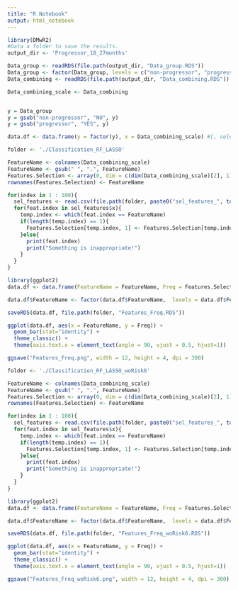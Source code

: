 ```yaml
---
title: "R Notebook"
output: html_notebook
---
```




```r
library(DMwR2)
#Data a folder to save the results.
output_dir <- 'Progressor_18_27months'

Data_group <- readRDS(file.path(output_dir, "Data_group.RDS"))
Data_group <- factor(Data_group, levels = c("non-progressor", "progressor"))
Data_combining <- readRDS(file.path(output_dir, "Data_combining.RDS"))

Data_combining_scale <- Data_combining


y = Data_group
y = gsub("non-progressor", "NO", y)
y = gsub("progressor", "YES", y)

data.df <- data.frame(y = factor(y), x = Data_combining_scale) #[, selected_features]) 15

```

```r
folder <- './Classification_RF_LASSO'

FeatureName <- colnames(Data_combining_scale)
FeatureName <- gsub(" ", ".", FeatureName)
Features.Selection <- array(0, dim = c(dim(Data_combining_scale)[2], 1))
rownames(Features.Selection) <- FeatureName

for(index in 1 : 100){
  sel_features <- read.csv(file.path(folder, paste0("sel_features_", toString(index), ".csv")))
  for(feat.index in sel_features$x){
    temp.index <- which(feat.index == FeatureName)
    if(length(temp.index) == 1){
      Features.Selection[temp.index, 1] <- Features.Selection[temp.index, 1] + 1
    }else{
      print(feat.index)
      print("Something is inappropriate!")
    }
  }
}

library(ggplot2)
data.df <- data.frame(FeatureName = FeatureName, Freq = Features.Selection)

data.df$FeatureName <- factor(data.df$FeatureName,  levels = data.df$FeatureName[order(data.df$Freq, decreasing = TRUE)]) # Factor levels in increasing order

saveRDS(data.df, file.path(folder, "Features_Freq.RDS"))

ggplot(data.df, aes(x = FeatureName, y = Freq)) +
  geom_bar(stat="identity") +
  theme_classic() +
  theme(axis.text.x = element_text(angle = 90, vjust = 0.5, hjust=1))

ggsave("Features_Freq.png", width = 12, height = 4, dpi = 300)
```

```r
folder <- './Classification_RF_LASSO_woRisk6'

FeatureName <- colnames(Data_combining_scale)
FeatureName <- gsub(" ", ".", FeatureName)
Features.Selection <- array(0, dim = c(dim(Data_combining_scale)[2], 1))
rownames(Features.Selection) <- FeatureName

for(index in 1 : 100){
  sel_features <- read.csv(file.path(folder, paste0("sel_features_", toString(index), ".csv")))
  for(feat.index in sel_features$x){
    temp.index <- which(feat.index == FeatureName)
    if(length(temp.index) == 1){
      Features.Selection[temp.index, 1] <- Features.Selection[temp.index, 1] + 1
    }else{
      print(feat.index)
      print("Something is inappropriate!")
    }
  }
}

library(ggplot2)
data.df <- data.frame(FeatureName = FeatureName, Freq = Features.Selection)

data.df$FeatureName <- factor(data.df$FeatureName,  levels = data.df$FeatureName[order(data.df$Freq, decreasing = TRUE)]) # Factor levels in increasing order

saveRDS(data.df, file.path(folder, "Features_Freq_woRisk6.RDS"))

ggplot(data.df, aes(x = FeatureName, y = Freq)) +
  geom_bar(stat="identity") +
  theme_classic() +
  theme(axis.text.x = element_text(angle = 90, vjust = 0.5, hjust=1))

ggsave("Features_Freq_woRisk6.png", width = 12, height = 4, dpi = 300)
```